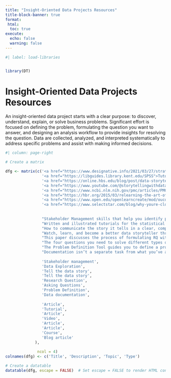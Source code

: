 ```yaml
---
title: "Insight-Oriented Data Projects Resources"
title-block-banner: true
format: 
 html: 
  toc: true
execute: 
  echo: false
  warning: false
---
```


```r
#| label: load-libraries


library(DT)

```

# Insight-Oriented Data Projects Resources

An insight-oriented data project starts with a clear purpose: to discover, understand, explain, or solve business problems. Significant effort is focused on defining the problem, formulating the question you want to answer, and designing an analysis workflow to provide insights for resolving the question. Data are collected, analyzed, and interpreted systematically to address specific problems and assist with making informed decisions.



```r
#| column: page-right

# Create a matrix

dfg <- matrix(c('<a href="https://www.designative.info/2021/03/27/strategy-and-stakeholder-management/">Strategy and Stakeholder Management</a>', 
                '<a href="https://libguides.library.kent.edu/SPSS">Tutorials for working with data</a>',
                '<a href="https://online.hbs.edu/blog/post/data-storytelling">Data Storytelling: How to effectively tell a story with data</a>',
                '<a href="https://www.youtube.com/@storytellingwithdata">storytelling with data</a>',
                '<a href="https://www.ncbi.nlm.nih.gov/pmc/articles/PMC6322175/">Formulation of Research Question – Stepwise Approach</a>', 
                '<a href="https://hbr.org/2015/03/relearning-the-art-of-asking-questions?referral=00060">Relearning the Art of Asking Questions</a>', 
                '<a href="https://www.open.edu/openlearncreate/mod/oucontent/view.php?id=80245">Problem Definition</a>' ,
                '<a href="https://www.selectstar.com/blog/why-youre-closer-to-data-documentation-than-you-think">Why You’re Closer to Data Documentation Than You Think</a>', 
                
                
                "Stakeholder Management skills that help you identify people, groups, or organizations that could impact or be impacted by projects.",
                "Written and illustrated tutorials for the statistical software SPSS.",
                "How to communicate the story it tells in a clear, compelling manner—a skill called data storytelling.",
                "Watch, learn, and become a better data storyteller through our videos and webinars.",
                "This paper discusses the process of formulating RQ with a stepwise approach.",
                "The four questions you need to solve different types of problems.",
                "The Problem Definition Tool guides you to define a problem analytically, exploring it from different angles and helping clarify your priorities by focusing on key critical issues.",
                "Documentation isn’t a separate task from what you’ve already been doing, so you’re closer to well-documented data than you think!",
                
                'Stakeholder management',
                'Data Exploration',
                'Tell the data story',
                'Tell the data story',
                'Research Question',
                'Asking Questions',
                'Problem Definition',
                'Data documentation',
               
                'Article',
                'Tutorial',
                'Article',
                'Video',
                'Article',
                'Article',
                'Course',
                'Blog article'
             ),
              
              ncol = 4)
colnames(dfg) <- c('Title', 'Description', 'Topic', 'Type')

# Create a datatable
datatable(dfg, escape = FALSE)  # Set escape = FALSE to render HTML content




```

